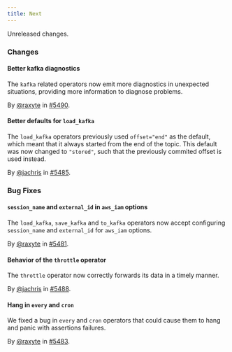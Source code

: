 ```yaml
---
title: Next
---
```


Unreleased changes.

### Changes

#### Better kafka diagnostics

The `kafka` related operators now emit more diagnostics in unexpected
situations, providing more information to diagnose problems.

By [@raxyte](https://github.com/raxyte) in [#5490](https://github.com/tenzir/tenzir/pull/5490).

#### Better defaults for `load_kafka`

The `load_kafka` operators previously used `offset="end"` as the default, which
meant that it always started from the end of the topic. This default was now
changed to `"stored"`, such that the previously commited offset is used instead.

By [@jachris](https://github.com/jachris) in [#5485](https://github.com/tenzir/tenzir/pull/5485).

### Bug Fixes

#### `session_name` and `external_id` in `aws_iam` options

The `load_kafka`, `save_kafka` and `to_kafka` operators now accept configuring
`session_name` and `external_id` for `aws_iam` options.

By [@raxyte](https://github.com/raxyte) in [#5481](https://github.com/tenzir/tenzir/pull/5481).

#### Behavior of the `throttle` operator

The `throttle` operator now correctly forwards its data in a timely manner.

By [@jachris](https://github.com/jachris) in [#5488](https://github.com/tenzir/tenzir/pull/5488).

#### Hang in `every` and `cron`

We fixed a bug in `every` and `cron` operators that could cause them to hang
and panic with assertions failures.

By [@raxyte](https://github.com/raxyte) in [#5483](https://github.com/tenzir/tenzir/pull/5483).
